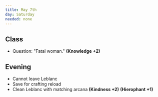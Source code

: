 ```yaml
---
title: May 7th
day: Saturday
needed: none
---
```


## Class
- Question: "Fatal woman." **(Knowledge +2)**

## Evening
- Cannot leave Leblanc
- Save for crafting reload
- Clean Leblanc with matching arcana **(Kindness +2)** **(Hierophant +1)**
